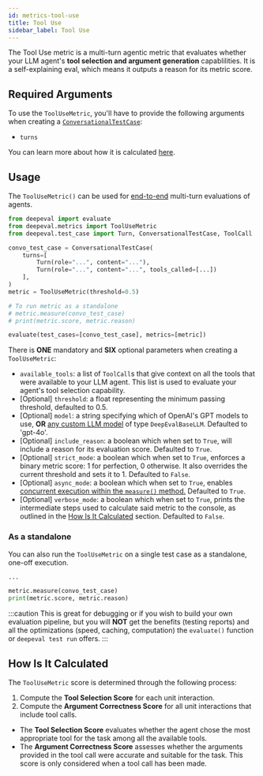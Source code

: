 ```yaml
---
id: metrics-tool-use
title: Tool Use
sidebar_label: Tool Use
---
```


<head>
  <link
    rel="canonical"
    href="https://deepeval.com/docs/metrics-topic-adherence"
  />
</head>


<MetricTagsDisplayer usesLLMs={true} multiTurn={true} agent={true} referenceless={true} />

The Tool Use metric is a multi-turn agentic metric that evaluates whether your LLM agent's **tool selection and argument generation** capablilities. It is a self-explaining eval, which means it outputs a reason for its metric score.

## Required Arguments

To use the `ToolUseMetric`, you'll have to provide the following arguments when creating a [`ConversationalTestCase`](https://www.deepeval.com/docs/evaluation-multiturn-test-cases):

- `turns`

You can learn more about how it is calculated [here](#how-is-it-calculated).

## Usage

The `ToolUseMetric()` can be used for [end-to-end](/docs/evaluation-end-to-end-llm-evals) multi-turn evaluations of agents.

```python
from deepeval import evaluate
from deepeval.metrics import ToolUseMetric
from deepeval.test_case import Turn, ConversationalTestCase, ToolCall

convo_test_case = ConversationalTestCase(
    turns=[
        Turn(role="...", content="..."), 
        Turn(role="...", content="...", tools_called=[...])
    ],
)
metric = ToolUseMetric(threshold=0.5)

# To run metric as a standalone
# metric.measure(convo_test_case)
# print(metric.score, metric.reason)

evaluate(test_cases=[convo_test_case], metrics=[metric])
```

There is **ONE** mandatory and **SIX** optional parameters when creating a `ToolUseMetric`:

- `available_tools`: a list of `ToolCall`s that give context on all the tools that were available to your LLM agent. This list is used to evaluate your agent's tool selection capability.
- [Optional] `threshold`: a float representing the minimum passing threshold, defaulted to 0.5.
- [Optional] `model`: a string specifying which of OpenAI's GPT models to use, **OR** [any custom LLM model](/docs/metrics-introduction#using-a-custom-llm) of type `DeepEvalBaseLLM`. Defaulted to 'gpt-4o'.
- [Optional] `include_reason`: a boolean which when set to `True`, will include a reason for its evaluation score. Defaulted to `True`.
- [Optional] `strict_mode`: a boolean which when set to `True`, enforces a binary metric score: 1 for perfection, 0 otherwise. It also overrides the current threshold and sets it to 1. Defaulted to `False`.
- [Optional] `async_mode`: a boolean which when set to `True`, enables [concurrent execution within the `measure()` method.](/docs/metrics-introduction#measuring-a-metric-in-async) Defaulted to `True`.
- [Optional] `verbose_mode`: a boolean which when set to `True`, prints the intermediate steps used to calculate said metric to the console, as outlined in the [How Is It Calculated](#how-is-it-calculated) section. Defaulted to `False`.

### As a standalone

You can also run the `ToolUseMetric` on a single test case as a standalone, one-off execution.

```python
...

metric.measure(convo_test_case)
print(metric.score, metric.reason)
```

:::caution
This is great for debugging or if you wish to build your own evaluation pipeline, but you will **NOT** get the benefits (testing reports) and all the optimizations (speed, caching, computation) the `evaluate()` function or `deepeval test run` offers.
:::

## How Is It Calculated

The `ToolUseMetric` score is determined through the following process:

1. Compute the **Tool Selection Score** for each unit interaction.
2. Compute the **Argument Correctness Score** for all unit interactions that include tool calls.

<Equation formula="\text{Tool Use Score} = \min(\text{ToolSelectionScore}, \text{ArgumentCorrectnessScore})" />

- The **Tool Selection Score** evaluates whether the agent chose the most appropriate tool for the task among all the available tools.
- The **Argument Correctness Score** assesses whether the arguments provided in the tool call were accurate and suitable for the task. This score is only considered when a tool call has been made.
